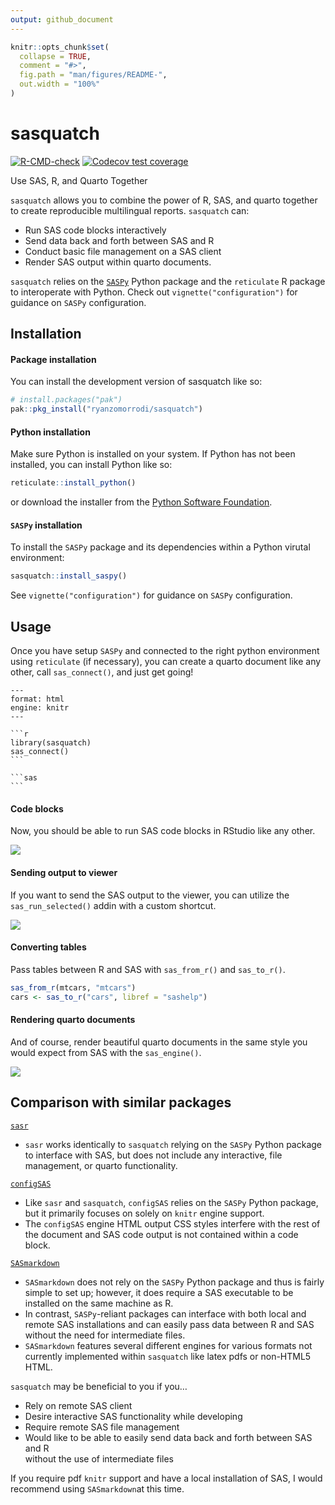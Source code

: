 ```yaml
---
output: github_document
---
```


<!-- README.md is generated from README.Rmd. Please edit that file -->

```r
knitr::opts_chunk$set(
  collapse = TRUE,
  comment = "#>",
  fig.path = "man/figures/README-",
  out.width = "100%"
)
```

# sasquatch

<!-- badges: start -->
[![R-CMD-check](https://github.com/ryanzomorrodi/sasquatch/actions/workflows/R-CMD-check.yaml/badge.svg)](https://github.com/ryanzomorrodi/sasquatch/actions/workflows/R-CMD-check.yaml)
[![Codecov test
coverage](https://codecov.io/gh/ryanzomorrodi/sasquatch/branch/main/graph/badge.svg)](https://app.codecov.io/gh/ryanzomorrodi/sasquatch?branch=main)
<!-- badges: end -->

Use SAS, R, and Quarto Together

`sasquatch` allows you to combine the power of R, SAS, and quarto together
to create reproducible multilingual reports. `sasquatch` can: 

* Run SAS code blocks interactively
* Send data back and forth between SAS and R
* Conduct basic file management on a SAS client
* Render SAS output within quarto documents.

`sasquatch` relies on the [`SASPy`](https://sassoftware.github.io/saspy/) Python
package and the `reticulate` R package to interoperate with Python. Check out 
`vignette("configuration")` for guidance on `SASPy` configuration.

## Installation

#### Package installation

You can install the development version of sasquatch like so:

```r
# install.packages("pak")
pak::pkg_install("ryanzomorrodi/sasquatch")
```

#### Python installation

Make sure Python is installed on your system. If Python has not been installed,
you can install Python like so:

```r
reticulate::install_python()
```

or download the installer from the [Python Software Foundation](https://www.python.org/downloads/').

#### `SASPy` installation

To install the `SASPy` package and its dependencies within a Python virutal
environment:

```r
sasquatch::install_saspy()
```

See `vignette("configuration")` for guidance on `SASPy` configuration.

## Usage

Once you have setup `SASPy` and connected to the right python
environment using `reticulate` (if necessary), you can create a quarto document
like any other, call `sas_connect()`, and just get going!

`````verbatim
---
format: html
engine: knitr
---

```r
library(sasquatch)
sas_connect()
```

```sas

```
`````

#### Code blocks

Now, you should be able to run SAS code blocks in RStudio like any other.

![](man/figures/run_sas_chunk.gif)

#### Sending output to viewer

If you want to send the SAS output to the viewer, you can utilize the 
`sas_run_selected()` addin with a custom shortcut.

![](man/figures/run_sas_selected.gif)

#### Converting tables

Pass tables between R and SAS with `sas_from_r()` and `sas_to_r()`.

```r
sas_from_r(mtcars, "mtcars")
cars <- sas_to_r("cars", libref = "sashelp")
```

#### Rendering quarto documents

And of course, render beautiful quarto documents in the same style you would
expect from SAS with the `sas_engine()`.

![](man/figures/rendered_quarto.png)

## Comparison with similar packages

[`sasr`](https://CRAN.R-project.org/package=sasr)

* `sasr` works identically to `sasquatch` relying on the `SASPy` Python package
to interface with SAS, but does not include any interactive, file management, 
or quarto functionality. 

[`configSAS`](https://github.com/baselr/configSAS)

* Like `sasr` and `sasquatch`, `configSAS` relies on the `SASPy` Python package,
but it primarily focuses on solely on `knitr` engine support.
* The `configSAS` engine HTML output CSS styles interfere with the rest of the
document and SAS code output is not contained within a code block.

[`SASmarkdown`](https://CRAN.R-project.org/package=SASmarkdown)

* `SASmarkdown` does not rely on the `SASPy` Python package and thus is fairly
simple to set up; however, it does require a SAS executable to be installed on
the same machine as R. 
* In contrast, `SASPy`-reliant packages can interface with both local and remote
SAS installations and can easily pass data between R and SAS without the need
for intermediate files.
* `SASmarkdown` features several different engines for various formats not 
currently implemented within `sasquatch` like latex pdfs or non-HTML5 HTML.

`sasquatch` may be beneficial to you if you...  

* Rely on remote SAS client  
* Desire interactive SAS functionality while developing  
* Require remote SAS file management  
* Would like to be able to easily send data back and forth between SAS and R   
without the use of intermediate files  

If you require pdf `knitr` support and have a local installation of SAS, I would
recommend using `SASmarkdown`at this time.